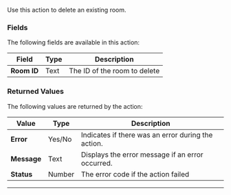 Use this action to delete an existing room.


### Fields

The following fields are available in this action:

| **Field**   | **Type** | **Description**              |
| ----------- | -------- | ---------------------------- |
| **Room ID** | Text     | The ID of the room to delete |

### Returned Values

The following values are returned by the action:

| **Value**   | **Type** | **Description**                                    |
| ----------- | -------- | -------------------------------------------------- |
| **Error**   | Yes/No   | Indicates if there was an error during the action. |
| **Message** | Text     | Displays the error message if an error occurred.   |
| **Status**  | Number   | The error code if the action failed                |

---

<liveblocksFooter />
